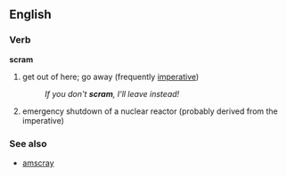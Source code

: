 ==English==
===Verb===
'''scram'''
#get out of here; go away (frequently [[imperative]])
#:''If you don't '''scram''', I'll leave instead!''
#emergency shutdown of a nuclear reactor (probably derived from the imperative)

===See also===
*[[amscray]]